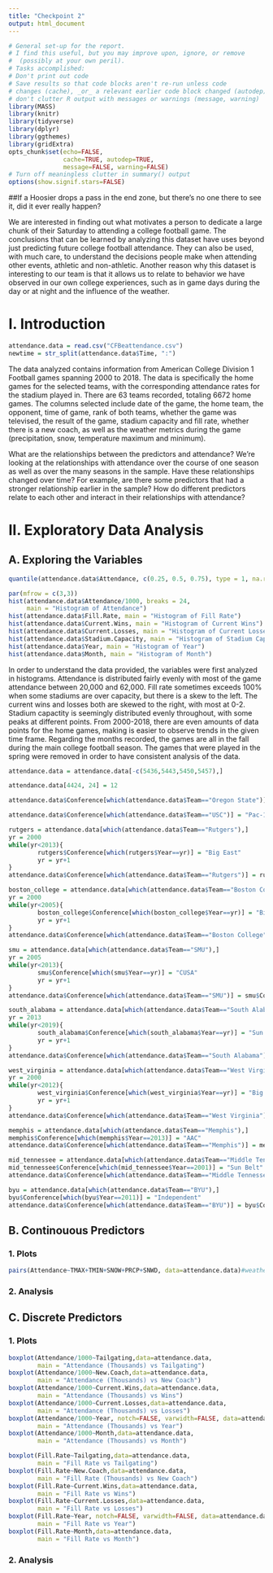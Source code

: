 ```yaml
---
title: "Checkpoint 2"
output: html_document
---
```

```r
# General set-up for the report.
# I find this useful, but you may improve upon, ignore, or remove
#  (possibly at your own peril).
# Tasks accomplished:
# Don't print out code
# Save results so that code blocks aren't re-run unless code
# changes (cache), _or_ a relevant earlier code block changed (autodep),
# don't clutter R output with messages or warnings (message, warning)
library(MASS)
library(knitr)
library(tidyverse)
library(dplyr)
library(ggthemes)
library(gridExtra)
opts_chunk$set(echo=FALSE,
               cache=TRUE, autodep=TRUE,
               message=FALSE, warning=FALSE)
# Turn off meaningless clutter in summary() output
options(show.signif.stars=FALSE)
```

##If a Hoosier drops a pass in the end zone, but there's no one there to see it, did it ever really happen?

We are interested in finding out what motivates a person to dedicate a large chunk of their Saturday to attending a college football game. The conclusions that can be learned by analyzing this dataset have uses beyond just predicting future college football attendance. They can also be used, with much care, to understand the decisions people make when attending other events, athletic and non-athletic. Another reason why this dataset is interesting to our team is that it allows us to relate to behavior we have observed in our own college experiences, such as in game days during the day or at night and the influence of the weather.

# I. Introduction

```r
attendance.data = read.csv("CFBeattendance.csv")
newtime = str_split(attendance.data$Time, ":")
```

The data analyzed contains information from American College Division 1 Football games spanning 2000 to 2018. The data is specifically the home games for the selected teams, with the corresponding attendance rates for the stadium played in. There are 63 teams recorded, totaling 6672 home games. The columns selected include date of the game, the home team, the opponent, time of game, rank of both teams, whether the game was televised, the result of the game, stadium capacity and fill rate, whether there is a new coach, as well as the weather metrics during the game (precipitation, snow, temperature maximum and minimum). 

What are the relationships between the predictors and attendance? We’re looking at the relationships with attendance over the course of one season as well as over the many seasons in the sample. Have these relationships changed over time? For example, are there some predictors that had a stronger relationship earlier in the sample? How do different predictors relate to each other and interact in their relationships with attendance?


# II. Exploratory Data Analysis

## A. Exploring the Variables

```r
quantile(attendance.data$Attendance, c(0.25, 0.5, 0.75), type = 1, na.rm = TRUE)
```

```r
par(mfrow = c(3,3))
hist(attendance.data$Attendance/1000, breaks = 24,
     main = "Histogram of Attendance")
hist(attendance.data$Fill.Rate, main = "Histogram of Fill Rate")
hist(attendance.data$Current.Wins, main = "Histogram of Current Wins")
hist(attendance.data$Current.Losses, main = "Histogram of Current Losses")
hist(attendance.data$Stadium.Capacity, main = "Histogram of Stadium Capacity")
hist(attendance.data$Year, main = "Histogram of Year")
hist(attendance.data$Month, main = "Histogram of Month")
```

In order to understand the data provided, the variables were first analyzed in histograms. Attendance is distributed fairly evenly with most of the game attendance between 20,000 and 62,000. Fill rate sometimes exceeds 100% when some stadiums are over capacity, but there is a skew to the left. The current wins and losses both are skewed to the right, with most at 0-2. Stadium capactity is seemingly distributed evenly throughout, with some peaks at different points. From 2000-2018, there are even amounts of data points for the home games, making is easier to observe trends in the given time frame. Regarding the months recorded, the games are all in the fall during the main college football season. The games that were played in the spring were removed in order to have consistent analysis of the data. 

```r
attendance.data = attendance.data[-c(5436,5443,5450,5457),]
```

```r
attendance.data[4424, 24] = 12

attendance.data$Conference[which(attendance.data$Team=="Oregon State")] = "Pac-12"

attendance.data$Conference[which(attendance.data$Team=="USC")] = "Pac-12"

rutgers = attendance.data[which(attendance.data$Team=="Rutgers"),]
yr = 2000
while(yr<2013){
        rutgers$Conference[which(rutgers$Year==yr)] = "Big East"
        yr = yr+1
}
attendance.data$Conference[which(attendance.data$Team=="Rutgers")] = rutgers$Conference

boston_college = attendance.data[which(attendance.data$Team=="Boston College"),]
yr = 2000
while(yr<2005){
        boston_college$Conference[which(boston_college$Year==yr)] = "Big East"
        yr = yr+1
}
attendance.data$Conference[which(attendance.data$Team=="Boston College")] = boston_college$Conference

smu = attendance.data[which(attendance.data$Team=="SMU"),]
yr = 2005
while(yr<2013){
        smu$Conference[which(smu$Year==yr)] = "CUSA"
        yr = yr+1
}
attendance.data$Conference[which(attendance.data$Team=="SMU")] = smu$Conference

south_alabama = attendance.data[which(attendance.data$Team=="South Alabama"),]
yr = 2013
while(yr<2019){
        south_alabama$Conference[which(south_alabama$Year==yr)] = "Sun Belt"
        yr = yr+1
}
attendance.data$Conference[which(attendance.data$Team=="South Alabama")] = south_alabama$Conference

west_virginia = attendance.data[which(attendance.data$Team=="West Virginia"),]
yr = 2000
while(yr<2012){
        west_virginia$Conference[which(west_virginia$Year==yr)] = "Big East"
        yr = yr+1
}
attendance.data$Conference[which(attendance.data$Team=="West Virginia")] = west_virginia$Conference

memphis = attendance.data[which(attendance.data$Team=="Memphis"),]
memphis$Conference[which(memphis$Year==2013)] = "AAC"
attendance.data$Conference[which(attendance.data$Team=="Memphis")] = memphis$Conference

mid_tennessee = attendance.data[which(attendance.data$Team=="Middle Tennessee"),]
mid_tennessee$Conference[which(mid_tennessee$Year==2001)] = "Sun Belt"
attendance.data$Conference[which(attendance.data$Team=="Middle Tennessee")] = mid_tennessee$Conference

byu = attendance.data[which(attendance.data$Team=="BYU"),]
byu$Conference[which(byu$Year==2011)] = "Independent"
attendance.data$Conference[which(attendance.data$Team=="BYU")] = byu$Conference
```


## B. Continouous Predictors

### 1. Plots

```r
pairs(Attendance~TMAX+TMIN+SNOW+PRCP+SNWD, data=attendance.data)#weather
```

### 2. Analysis

## C. Discrete Predictors

### 1. Plots

```r

boxplot(Attendance/1000~Tailgating,data=attendance.data,
        main = "Attendance (Thousands) vs Tailgating")
boxplot(Attendance/1000~New.Coach,data=attendance.data,
        main = "Attendance (Thousands) vs New Coach")
boxplot(Attendance/1000~Current.Wins,data=attendance.data,
        main = "Attendance (Thousands) vs Wins")
boxplot(Attendance/1000~Current.Losses,data=attendance.data,
        main = "Attendance (Thousands) vs Losses")
boxplot(Attendance/1000~Year, notch=FALSE, varwidth=FALSE, data=attendance.data,
        main = "Attendance (Thousands) vs Year")
boxplot(Attendance/1000~Month,data=attendance.data,
        main = "Attendance (Thousands) vs Month")

boxplot(Fill.Rate~Tailgating,data=attendance.data,
        main = "Fill Rate vs Tailgating")
boxplot(Fill.Rate~New.Coach,data=attendance.data,
        main = "Fill Rate (Thousands) vs New Coach")
boxplot(Fill.Rate~Current.Wins,data=attendance.data,
        main = "Fill Rate vs Wins")
boxplot(Fill.Rate~Current.Losses,data=attendance.data,
        main = "Fill Rate vs Losses")
boxplot(Fill.Rate~Year, notch=FALSE, varwidth=FALSE, data=attendance.data,
        main = "Fill Rate vs Year")
boxplot(Fill.Rate~Month,data=attendance.data,
        main = "Fill Rate vs Month")
```

### 2. Analysis
